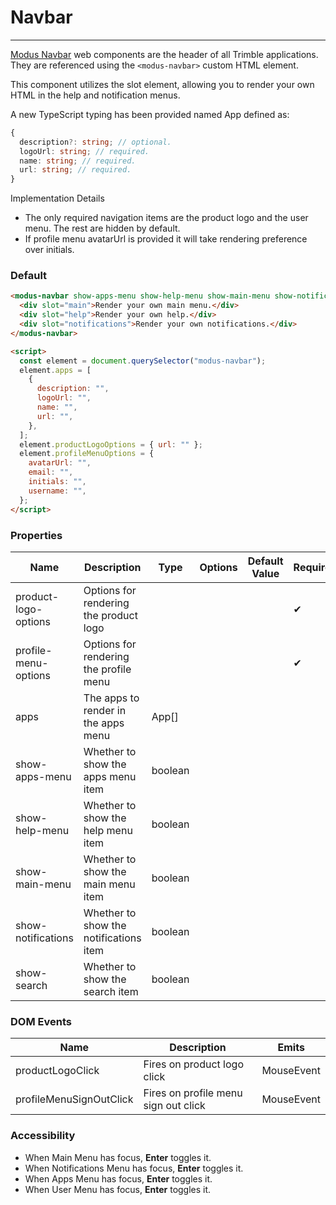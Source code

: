 
# Navbar

---

[Modus Navbar](https://modus.trimble.com/components/navbar/) web components are the header of all Trimble applications. They are referenced using the `<modus-navbar>` custom HTML element.

This component utilizes the slot element, allowing you to render your own HTML in the help and notification menus.

A new TypeScript typing has been provided named App defined as:

```ts
{
  description?: string; // optional.
  logoUrl: string; // required.
  name: string; // required.
  url: string; // required.
}
```

Implementation Details

- The only required navigation items are the product logo and the user menu. The rest are hidden by default.
- If profile menu avatarUrl is provided it will take rendering preference over initials.

### Default

<Story id="components-navbar--default" />

```html
<modus-navbar show-apps-menu show-help-menu show-main-menu show-notifications>
  <div slot="main">Render your own main menu.</div>
  <div slot="help">Render your own help.</div>
  <div slot="notifications">Render your own notifications.</div>
</modus-navbar>

<script>
  const element = document.querySelector("modus-navbar");
  element.apps = [
    {
      description: "",
      logoUrl: "",
      name: "",
      url: "",
    },
  ];
  element.productLogoOptions = { url: "" };
  element.profileMenuOptions = {
    avatarUrl: "",
    email: "",
    initials: "",
    username: "",
  };
</script>
```

### Properties

<section>
  <table>
    <thead>
      <tr>
        <th>Name</th>
        <th>Description</th>
        <th>Type</th>
        <th>Options</th>
        <th>Default Value</th>
        <th>Required</th>
      </tr>
    </thead>
    <tbody>
      <tr>
        <td>product-logo-options</td>
        <td>Options for rendering the product logo</td>
        <td></td>
        <td></td>
        <td></td>
        <td>
          <span class="material-icons">&#10004;</span>
        </td>
      </tr>
      <tr>
        <td>profile-menu-options</td>
        <td>Options for rendering the profile menu</td>
        <td></td>
        <td></td>
        <td></td>
        <td>
          <span class="material-icons">&#10004;</span>
        </td>
      </tr>
      <tr>
        <td>apps</td>
        <td>The apps to render in the apps menu</td>
        <td>App[]</td>
        <td></td>
        <td></td>
        <td></td>
      </tr>
      <tr>
        <td>show-apps-menu</td>
        <td>Whether to show the apps menu item</td>
        <td>boolean</td>
        <td></td>
        <td></td>
        <td></td>
      </tr>
      <tr>
        <td>show-help-menu</td>
        <td>Whether to show the help menu item</td>
        <td>boolean</td>
        <td></td>
        <td></td>
        <td></td>
      </tr>
      <tr>
        <td>show-main-menu</td>
        <td>Whether to show the main menu item</td>
        <td>boolean</td>
        <td></td>
        <td></td>
        <td></td>
      </tr>
      <tr>
        <td>show-notifications</td>
        <td>Whether to show the notifications item</td>
        <td>boolean</td>
        <td></td>
        <td></td>
        <td></td>
      </tr>
      <tr>
        <td>show-search</td>
        <td>Whether to show the search item</td>
        <td>boolean</td>
        <td></td>
        <td></td>
        <td></td>
      </tr>
    </tbody>
  </table>
</section>

### DOM Events

<section>
  <table>
    <thead>
      <tr>
        <th>Name</th>
        <th>Description</th>
        <th>Emits</th>
      </tr>
    </thead>
    <tbody>
      <tr>
        <td>productLogoClick</td>
        <td>Fires on product logo click</td>
        <td>MouseEvent</td>
      </tr>
      <tr>
        <td>profileMenuSignOutClick</td>
        <td>Fires on profile menu sign out click</td>
        <td>MouseEvent</td>
      </tr>
    </tbody>
  </table>
</section>

### Accessibility

- When Main Menu has focus, **Enter** toggles it.
- When Notifications Menu has focus, **Enter** toggles it.
- When Apps Menu has focus, **Enter** toggles it.
- When User Menu has focus, **Enter** toggles it.
